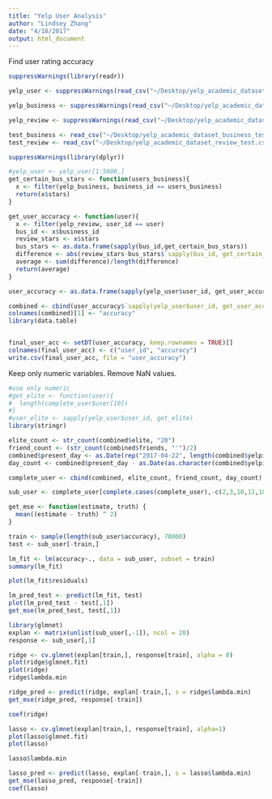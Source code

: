 ```yaml
---
title: "Yelp User Analysis"
author: "Lindsey Zhang"
date: "4/18/2017"
output: html_document
---
```

Find user rating accuracy

```r
suppressWarnings(library(readr))

yelp_user <- suppressWarnings(read_csv("~/Desktop/yelp_academic_dataset_user.csv"))

yelp_business <- suppressWarnings(read_csv("~/Desktop/yelp_academic_dataset_business_train.csv"))

yelp_review <- suppressWarnings(read_csv("~/Desktop/yelp_academic_dataset_review_train.csv"))
```

```r
test_business <- read_csv("~/Desktop/yelp_academic_dataset_business_test.csv", col_names = TRUE)
test_review <- read_csv("~/Desktop/yelp_academic_dataset_review_test.csv")
```


```r
suppressWarnings(library(dplyr))

#yelp_user <- yelp_user[1:5000,]
get_certain_bus_stars <- function(users_business){
  x <- filter(yelp_business, business_id == users_business)
  return(x$stars)
}

get_user_accuracy <- function(user){
  x <- filter(yelp_review, user_id == user)
  bus_id <- x$business_id
  review_stars <- x$stars
  bus_stars <- as.data.frame(sapply(bus_id,get_certain_bus_stars))
  difference <- abs(review_stars-bus_stars$`sapply(bus_id, get_certain_bus_stars)`)
  average <- sum(difference)/length(difference)
  return(average)
}

user_accuracy <- as.data.frame(sapply(yelp_user$user_id, get_user_accuracy))

combined <- cbind(user_accuracy$`sapply(yelp_user$user_id, get_user_accuracy)`, yelp_user)
colnames(combined)[1] <- "accuracy"
library(data.table)


final_user_acc <- setDT(user_accuracy, keep.rownames = TRUE)[]
colnames(final_user_acc) <- c("user_id", "accuracy")
write.csv(final_user_acc, file = "user_accuracy")

```

Keep only numeric variables. Remove NaN values.
```r
#use only numeric
#get_elite <- function(user){
#  length(complete_user$user[10])
#}
#user_elite <- sapply(yelp_user$user_id, get_elite)
library(stringr)

elite_count <- str_count(combined$elite, "20")
friend_count <- (str_count(combined$friends, "'")/2)
combined$present_day <- as.Date(rep("2017-04-22", length(combined$yelping_since)), format="%Y-%m-%d")
day_count <- combined$present_day - as.Date(as.character(combined$yelping_since), format="%Y-%m-%d")

complete_user <- cbind(combined, elite_count, friend_count, day_count)

sub_user <- complete_user[complete.cases(complete_user),-c(2,3,10,12,18,20,23,26)]


```

```r
get_mse <- function(estimate, truth) {
  mean((estimate - truth) ^ 2)
}

train <- sample(length(sub_user$accuracy), 70000)
test <- sub_user[-train,]
```

```r
lm_fit <- lm(accuracy~., data = sub_user, subset = train)
summary(lm_fit)

plot(lm_fit$residuals)
```

```r
lm_pred_test <- predict(lm_fit, test)
plot(lm_pred_test - test[,1])
get_mse(lm_pred_test, test[,1])
```

```r
library(glmnet)
explan <- matrix(unlist(sub_user[,-1]), ncol = 20)
response <- sub_user[,1]

ridge <- cv.glmnet(explan[train,], response[train], alpha = 0)
plot(ridge$glmnet.fit)
plot(ridge)
ridge$lambda.min

ridge_pred <- predict(ridge, explan[-train,], s = ridge$lambda.min)
get_mse(ridge_pred, response[-train])

coef(ridge)
```

```r
lasso <- cv.glmnet(explan[train,], response[train], alpha=1)
plot(lasso$glmnet.fit)
plot(lasso)

lasso$lambda.min

lasso_pred <- predict(lasso, explan[-train,], s = lasso$lambda.min)
get_mse(lasso_pred, response[-train])
coef(lasso)
```










